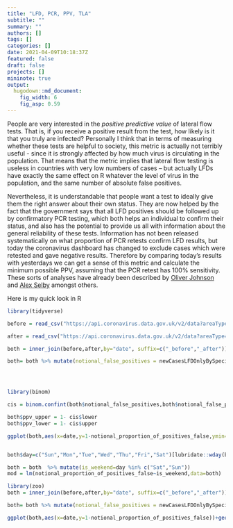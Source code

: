 ```yaml
---
title: "LFD, PCR, PPV, TLA"
subtitle: ""
summary: ""
authors: []
tags: []
categories: []
date: 2021-04-09T10:18:37Z
featured: false
draft: false
projects: []
mininote: true
output: 
  hugodown::md_document:
    fig_width: 6 
    fig_asp: 0.59
---
```


People are very interested in the *positive predictive value* of lateral flow tests. That is, if you receive a positive result from the test, how likely is it that you truly are infected? Personally I think that in terms of measuring whether these tests are helpful to society, this metric is actually not terribly useful - since it is strongly affected by how much virus is circulating in the population. That means that the metric implies that lateral flow testing is useless in countries with very low numbers of cases -- but actually LFDs have exactly the same effect on R whatever the level of virus in the population, and the same number of absolute false positives.

Nevertheless, it is understandable that people want a test to ideally give them the right answer about their own status. They are now helped by the fact that the government says that all LFD positives should be followed up by confirmatory PCR testing, which both helps an individual to confirm their status, and also has the potential to provide us all with information about the general reliability of these tests. Information has not been released systematically on what proportion of PCR retests confirm LFD results, but today the coronavirus dashboard has changed to exclude cases which were retested and gave negative results. Therefore by comparing today's results with yesterdays we can get a sense of this metric and calculate the minimum possible PPV, assuming that the PCR retest has 100% sensitivity. These sorts of analyses have already been described by [Oliver Johnson](https://twitter.com/BristOliver/status/1380544543695716353) and [Alex Selby](https://twitter.com/alexselby1770/status/1380614571791151106) amongst others.

Here is my quick look in R


```r
library(tidyverse)

```



```r


before = read_csv("https://api.coronavirus.data.gov.uk/v2/data?areaType=nation&areaCode=E92000001&metric=newCasesLFDOnlyBySpecimenDate&metric=changeInNewCasesBySpecimenDate&format=csv&release=2021-04-08&metric=newCasesLFDConfirmedPCRBySpecimenDate")

after = read_csv("https://api.coronavirus.data.gov.uk/v2/data?areaType=nation&areaCode=E92000001&metric=newCasesLFDOnlyBySpecimenDate&metric=changeInNewCasesBySpecimenDate&format=csv&release=2021-04-09&metric=newCasesLFDConfirmedPCRBySpecimenDate")

```



```r

both = inner_join(before,after,by="date", suffix=c("_before","_after")) %>% filter(date>"2020-12-15")%>% filter(date<"2021-04-01")

both= both %>% mutate(notional_false_positives = newCasesLFDOnlyBySpecimenDate_before - newCasesLFDOnlyBySpecimenDate_after  - (newCasesLFDConfirmedPCRBySpecimenDate_before - newCasesLFDConfirmedPCRBySpecimenDate_after)) %>% mutate( notional_proportion_of_positives_false = notional_false_positives / (notional_false_positives+ newCasesLFDConfirmedPCRBySpecimenDate_after ) )%>% filter(notional_false_positives>0)




library(binom)

cis = binom.confint(both$notional_false_positives,both$notional_false_positives + both$newCasesLFDConfirmedPCRBySpecimenDate_after, method="exact")

both$ppv_upper = 1- cis$lower
both$ppv_lower = 1- cis$upper

ggplot(both,aes(x=date,y=1-notional_proportion_of_positives_false,ymin=ppv_lower,ymax=ppv_upper))+geom_point()+geom_smooth()+coord_cartesian(ylim=c(0,1))+labs(x="Day",y="Notional positive predictive value")+scale_y_continuous(label=scales::percent)+theme_bw() +geom_pointrange()


both$day=c("Sun","Mon","Tue","Wed","Thu","Fri","Sat")[lubridate::wday(both$date)]

both = both  %>% mutate(is_weekend=day %in% c("Sat","Sun"))
mod = lm(notional_proportion_of_positives_false~is_weekend,data=both)

```


```r
library(zoo)
both = inner_join(before,after,by="date", suffix=c("_before","_after")) %>% filter(date>"2020-12-15")%>% filter(date<"2021-04-01")

both= both %>% mutate(notional_false_positives = newCasesLFDOnlyBySpecimenDate_before - newCasesLFDOnlyBySpecimenDate_after -  (newCasesLFDConfirmedPCRBySpecimenDate_before - newCasesLFDConfirmedPCRBySpecimenDate_after) ) %>% arrange(date) %>% mutate(notional_false_positives=rollsum(notional_false_positives,7,na.pad=T),newCasesLFDConfirmedPCRBySpecimenDate_after=rollsum(newCasesLFDConfirmedPCRBySpecimenDate_after,7,na.pad=T)) %>% mutate( notional_proportion_of_positives_false = notional_false_positives / (notional_false_positives+ newCasesLFDConfirmedPCRBySpecimenDate_after ) )%>% filter(notional_false_positives>0)

ggplot(both,aes(x=date,y=1-notional_proportion_of_positives_false))+geom_point()+geom_smooth()+coord_cartesian(ylim=c(0,1))+labs(x="Day",y="Notional minimum positive predictive value")+scale_y_continuous(label=scales::percent)+theme_bw() 


```


